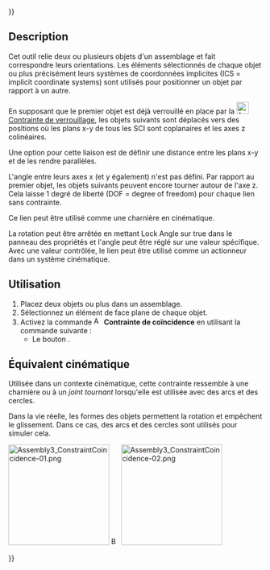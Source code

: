 {{UnfinishedDocu{{#translation:}}}}
<languages/>

{{Docnav/fr
|[[Assembly3_ConstraintAlignment/fr|Contrainte d'alignement]]
|[[Assembly3_ConstraintAttachment/fr|Contrainte d'accrochage]]
|[[Assembly3_Workbench|Assembly3]]
|IconL=Assembly_ConstraintAlignment.svg‎‎
|IconR=Part_Attachment.svg
|IconC=Assembly3_workbench_icon.svg
}}

{{GuiCommand/fr
|Name=Assembly3 ConstraintCoincidence
|Name/fr=Assembly3 Contrainte de coïncidence
|Icon=Assembly_ConstraintCoincidence.svg
|Workbenches=[[Assembly3_Workbench/fr|Assembly3]]
}}

== Description ==

Cet outil relie deux ou plusieurs objets d'un assemblage et fait correspondre leurs orientations. Les éléments sélectionnés de chaque objet ou plus précisément leurs systèmes de coordonnées implicites (ICS = implicit coordinate systems) sont utilisés pour positionner un objet par rapport à un autre.

En supposant que le premier objet est déjà verrouillé en place par la [[Image:Assembly ConstraintLock.svg|24px]] [[Assembly3_ConstraintLock/fr|Contrainte de verrouillage]], les objets suivants sont déplacés vers des positions où les plans x-y de tous les SCI sont coplanaires et les axes z colinéaires.

Une option pour cette liaison est de définir une distance entre les plans x-y et de les rendre parallèles.

L'angle entre leurs axes x (et y également) n'est pas défini. Par rapport au premier objet, les objets suivants peuvent encore tourner autour de l'axe z.
Cela laisse 1 degré de liberté (DOF = degree of freedom) pour chaque lien sans contrainte.

Ce lien peut être utilisé comme une charnière en cinématique. 

La rotation peut être arrêtée en mettant Lock Angle sur true dans le panneau des propriétés et l'angle peut être réglé sur une valeur spécifique.
Avec une valeur contrôlée, le lien peut être utilisé comme un actionneur dans un système cinématique.

<span id="Usage"></span>
==Utilisation== 

# Placez deux objets ou plus dans un assemblage.
# Sélectionnez un élément de face plane de chaque objet.
# Activez la commande [[Image:Assembly_ConstraintCoincidence.svg|16px]] '''Contrainte de coïncidence''' en utilisant la commande suivante :
#* Le bouton {{Button|[[Image:Assembly_ConstraintCoincidence.svg|16px]] [[Assembly3_ConstraintCoincidence/fr|Create "PlaneCoincident" constraint]]}}.

<span id="Kinematic_Equivalent"></span>
== Équivalent cinématique ==

Utilisée dans un contexte cinématique, cette contrainte ressemble à une charnière ou à un ''joint tournant'' lorsqu'elle est utilisée avec des arcs et des cercles.

Dans la vie réelle, les formes des objets permettent la rotation et empêchent le glissement. Dans ce cas, des arcs et des cercles sont utilisés pour simuler cela.

[[Image:Assembly3_ConstraintCoincidence-01.png|200px|link=]] [[Image:Button_right.svg|16px|link=]]
[[Image:Assembly3_ConstraintCoincidence-02.png|200px|link=]]

{{Caption|Objets contraints avant et après l'exécution du solveur}}


{{Docnav/fr
|[[Assembly3_ConstraintAlignment/fr|Contrainte d'alignement]]
|[[Assembly3_ConstraintAttachment/fr|Contrainte d'accrochage]]
|[[Assembly3_Workbench|Assembly3]]
|IconL=Assembly_ConstraintAlignment.svg‎‎
|IconR=Part_Attachment.svg
|IconC=Assembly3_workbench_icon.svg
}}

{{Userdocnavi{{#translation:}}}}